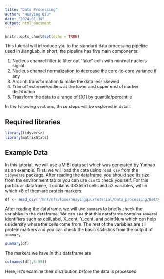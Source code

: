 ```yaml
---
title: "Data Processing"
author: "Huaying Qiu"
date: "2024-01-16"
output: html_document
---
```


```r
knitr::opts_chunk$set(echo = TRUE)
```


This tutorial will introduce you to the standard data processing pipeline used in JiangLab. In short, the pipeline has five main components: 

1. Nucleus channel filter to filter out "fake" cells with minimal nucleus signal
2. Nucleus channel normalization to decrease the core-to-core variance if any
3. Arcsinh transformation to make the data less skewed
4. Trim off extreme/outliers at the lower and upper end of marker distribution
5. Transform the data to a range of [0,1] by quantile/percentile

In the following sections, these steps will be explored in detail. 

## Required libraries

```r

library(tidyverse)
library(matrixStats)

```

## Example Data

In this tutorial, we will use a MIBI data set which was generated by Yunhao as an example. First, we will load the data using `read_csv` from the `tidyverse` package. After reading the dataframe, you should see its size from the environment tab or you can use `dim` to check yourself. For this particular dataframe, it contains 3335051 cells and 52 variables, within which 46 of them are protein markers. 

```r

df <- read_csv('/mnt/nfs/home/huayingqiu/Tutorial/Data_processing/Betty_allRuns_REDSEA_raw.csv')

```

After reading the dataframe, we will use `summary` to briefly check the variables in the dataframe. We can see that this dataframe contains several identifiers such as cellLabel, X_cent, Y_cent, and pointNum which can help us identify where the cells come from. The rest of the variables are all protein markers and you can check the basic statistics from the output of `summary`. 

```r

summary(df)

```

The markers we have in this dataframe are

```r

colnames(df[,5:50])

```

Here, let's examine their distribution before the data is processed

```r



```



